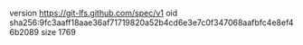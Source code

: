 version https://git-lfs.github.com/spec/v1
oid sha256:9fc3aaff18aae36af71719820a52b4cd6e3e7c0f347068aafbfc4e8ef46b2089
size 1769
